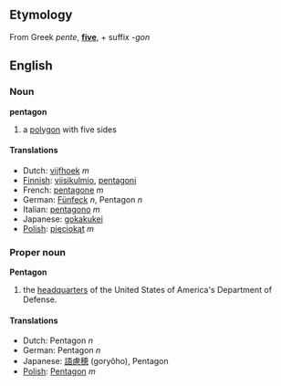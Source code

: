 ==Etymology==
From Greek ''pente'', '''[[five]]''', + suffix ''-gon''

==English==
===Noun===
'''pentagon'''
#a [[polygon]] with five sides

====Translations====
*Dutch: [[vijfhoek]] ''m''
*[[Finnish]]: [[viisikulmio]], [[pentagoni]]
*French: [[pentagone]] ''m''
*German: [[Fünfeck]] ''n'', Pentagon ''n''
*Italian: [[pentagono]] ''m''
*Japanese: [[gokakukei]]
*[[Polish]]: [[pięciokąt]] ''m''

===Proper noun===
'''Pentagon'''
#the [[headquarter]]s of the United States of America's Department of Defense.

====Translations====
* Dutch: Pentagon ''n''
* German: Pentagon ''n''
* Japanese: [[語慮穂]] (goryôho), Pentagon
* [[Polish]]: [[Pentagon]] ''m''